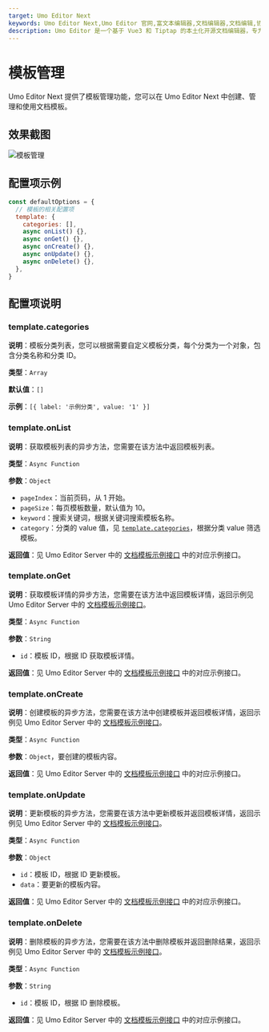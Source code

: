 ```yaml
---
target: Umo Editor Next
keywords: Umo Editor Next,Umo Editor 官网,富文本编辑器,文档编辑器,文档编辑,协同办公
description: Umo Editor 是一个基于 Vue3 和 Tiptap 的本土化开源文档编辑器，专为国人用户设计。它提供了强大的文档编辑能力和 AI 创作功能，支持分页模式、Markdown 语法、富文本编辑、多种格式的节点插入、页面样式设置、文档导出与打印等功能。此外，Umo Editor 还支持自定义扩展、多语言设置和暗色主题。
---
```


# 模板管理

Umo Editor Next 提供了模板管理功能，您可以在 Umo Editor Next 中创建、管理和使用文档模板。

## 效果截图

![模板管理](https://s2.umodoc.com/demos/template-cn.png)

## 配置项示例

```js
const defaultOptions = {
  // 模板的相关配置项
  template: {
    categories: [],
    async onList() {},
    async onGet() {},
    async onCreate() {},
    async onUpdate() {},
    async onDelete() {},
  },
}
```

## 配置项说明

### template.categories

**说明**：模板分类列表，您可以根据需要自定义模板分类，每个分类为一个对象，包含分类名称和分类 ID。

**类型**：`Array`

**默认值**：`[]`

**示例**：`[{ label: '示例分类', value: '1' }]`

### template.onList

**说明**：获取模板列表的异步方法，您需要在该方法中返回模板列表。

**类型**：`Async Function`

**参数**：`Object`

- `pageIndex`：当前页码，从 1 开始。
- `pageSize`：每页模板数量，默认值为 10。
- `keyword`：搜索关键词，根据关键词搜索模板名称。
- `category`：分类的 value 值，见 [`template.categories`](#templatecategories)，根据分类 value 筛选模板。

**返回值**：见 Umo Editor Server 中的 [文档模板示例接口](../server/api#文档模板示例接口) 中的对应示例接口。

### template.onGet

**说明**：获取模板详情的异步方法，您需要在该方法中返回模板详情，返回示例见 Umo Editor Server 中的 [文档模板示例接口](../server/api#文档模板示例接口)。

**类型**：`Async Function`

**参数**：`String`

- `id`：模板 ID，根据 ID 获取模板详情。

**返回值**：见 Umo Editor Server 中的 [文档模板示例接口](../server/api#文档模板示例接口) 中的对应示例接口。

### template.onCreate

**说明**：创建模板的异步方法，您需要在该方法中创建模板并返回模板详情，返回示例见 Umo Editor Server 中的 [文档模板示例接口](../server/api#文档模板示例接口)。

**类型**：`Async Function`

**参数**：`Object`，要创建的模板内容。

**返回值**：见 Umo Editor Server 中的 [文档模板示例接口](../server/api#文档模板示例接口) 中的对应示例接口。

### template.onUpdate

**说明**：更新模板的异步方法，您需要在该方法中更新模板并返回模板详情，返回示例见 Umo Editor Server 中的 [文档模板示例接口](../server/api#文档模板示例接口)。

**类型**：`Async Function`

**参数**：`Object`

- `id`：模板 ID，根据 ID 更新模板。
- `data`：要更新的模板内容。

**返回值**：见 Umo Editor Server 中的 [文档模板示例接口](../server/api#文档模板示例接口) 中的对应示例接口。

### template.onDelete

**说明**：删除模板的异步方法，您需要在该方法中删除模板并返回删除结果，返回示例见 Umo Editor Server 中的 [文档模板示例接口](../server/api#文档模板示例接口)。

**类型**：`Async Function`

**参数**：`String`

- `id`：模板 ID，根据 ID 删除模板。

**返回值**：见 Umo Editor Server 中的 [文档模板示例接口](../server/api#文档模板示例接口) 中的对应示例接口。
